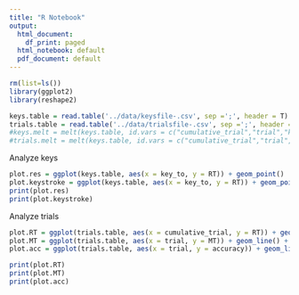 ```yaml
---
title: "R Notebook"
output:
  html_document:
    df_print: paged
  html_notebook: default
  pdf_document: default
---
```



```r
rm(list=ls())
library(ggplot2)
library(reshape2)

keys.table = read.table('../data/keysfile-.csv', sep =';', header = T)
trials.table = read.table('../data/trialsfile-.csv', sep =';', header = T)
#keys.melt = melt(keys.table, id.vars = c("cumulative_trial","trial","keystroke","response") )
#trials.melt = melt(keys.table, id.vars = c("cumulative_trial","trial","keystroke","response") )

```
Analyze keys

```r
plot.res = ggplot(keys.table, aes(x = key_to, y = RT)) + geom_point()
plot.keystroke = ggplot(keys.table, aes(x = key_to, y = RT)) + geom_point()
print(plot.res)
print(plot.keystroke)
```

Analyze trials
```r
plot.RT = ggplot(trials.table, aes(x = cumulative_trial, y = RT)) + geom_line() + geom_point()
plot.MT = ggplot(trials.table, aes(x = trial, y = MT)) + geom_line() + geom_point()
plot.acc = ggplot(trials.table, aes(x = trial, y = accuracy)) + geom_line() + geom_point()

print(plot.RT)
print(plot.MT)
print(plot.acc)

```

